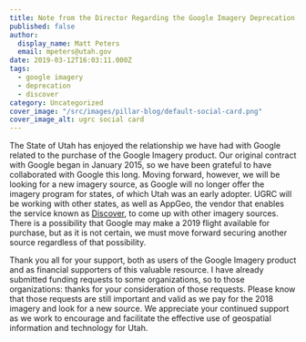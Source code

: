 ```yaml
---
title: Note from the Director Regarding the Google Imagery Deprecation
published: false
author:
  display_name: Matt Peters
  email: mpeters@utah.gov
date: 2019-03-12T16:03:11.000Z
tags:
  - google imagery
  - deprecation
  - discover
category: Uncategorized
cover_image: "/src/images/pillar-blog/default-social-card.png"
cover_image_alt: ugrc social card
---
```



The State of Utah has enjoyed the relationship we have had with Google related to the purchase of the Google Imagery product. Our original contract with Google began in January 2015, so we have been grateful to have collaborated with Google this long. Moving forward, however, we will be looking for a new imagery source, as Google will no longer offer the imagery program for states, of which Utah was an early adopter. UGRC will be working with other states, as well as AppGeo, the vendor that enables the service known as [Discover](/products/discover), to come up with other imagery sources. There is a possibility that Google may make a 2019 flight available for purchase, but as it is not certain, we must move forward securing another source regardless of that possibility.

Thank you all for your support, both as users of the Google Imagery product and as financial supporters of this valuable resource. I have already submitted funding requests to some organizations, so to those organizations: thanks for your consideration of those requests. Please know that those requests are still important and valid as we pay for the 2018 imagery and look for a new source. We appreciate your continued support as we work to encourage and facilitate the effective use of geospatial information and technology for Utah.

<Contacts subject={frontmatter.title} contactKey="ugrc_director" />
